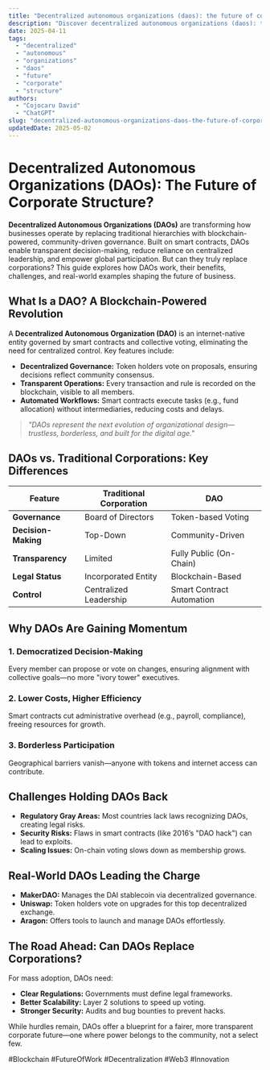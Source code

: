 ```yaml
---
title: "Decentralized autonomous organizations (daos): the future of corporate structure"
description: "Discover decentralized autonomous organizations (daos): the future of corporate structure with this in-depth guide, providing actionable insights and practical tips to boost your knowledge and results."
date: 2025-04-11
tags:
  - "decentralized"
  - "autonomous"
  - "organizations"
  - "daos"
  - "future"
  - "corporate"
  - "structure"
authors:
  - "Cojocaru David"
  - "ChatGPT"
slug: "decentralized-autonomous-organizations-daos-the-future-of-corporate-structure"
updatedDate: 2025-05-02
---
```


# Decentralized Autonomous Organizations (DAOs): The Future of Corporate Structure?  

**Decentralized Autonomous Organizations (DAOs)** are transforming how businesses operate by replacing traditional hierarchies with blockchain-powered, community-driven governance. Built on smart contracts, DAOs enable transparent decision-making, reduce reliance on centralized leadership, and empower global participation. But can they truly replace corporations? This guide explores how DAOs work, their benefits, challenges, and real-world examples shaping the future of business.  

## What Is a DAO? A Blockchain-Powered Revolution  

A **Decentralized Autonomous Organization (DAO)** is an internet-native entity governed by smart contracts and collective voting, eliminating the need for centralized control. Key features include:  

- **Decentralized Governance:** Token holders vote on proposals, ensuring decisions reflect community consensus.  
- **Transparent Operations:** Every transaction and rule is recorded on the blockchain, visible to all members.  
- **Automated Workflows:** Smart contracts execute tasks (e.g., fund allocation) without intermediaries, reducing costs and delays.  

> *"DAOs represent the next evolution of organizational design—trustless, borderless, and built for the digital age."*  

## DAOs vs. Traditional Corporations: Key Differences  

| Feature             | Traditional Corporation | DAO                           |  
| ------------------- | ----------------------- | ----------------------------- |  
| **Governance**       | Board of Directors      | Token-based Voting            |  
| **Decision-Making**  | Top-Down                | Community-Driven              |  
| **Transparency**     | Limited                 | Fully Public (On-Chain)       |  
| **Legal Status**     | Incorporated Entity     | Blockchain-Based              |  
| **Control**          | Centralized Leadership  | Smart Contract Automation     |  

## Why DAOs Are Gaining Momentum  

### 1. Democratized Decision-Making  
Every member can propose or vote on changes, ensuring alignment with collective goals—no more "ivory tower" executives.  

### 2. Lower Costs, Higher Efficiency  
Smart contracts cut administrative overhead (e.g., payroll, compliance), freeing resources for growth.  

### 3. Borderless Participation  
Geographical barriers vanish—anyone with tokens and internet access can contribute.  

## Challenges Holding DAOs Back  

- **Regulatory Gray Areas:** Most countries lack laws recognizing DAOs, creating legal risks.  
- **Security Risks:** Flaws in smart contracts (like 2016’s "DAO hack") can lead to exploits.  
- **Scaling Issues:** On-chain voting slows down as membership grows.  

## Real-World DAOs Leading the Charge  

- **MakerDAO:** Manages the DAI stablecoin via decentralized governance.  
- **Uniswap:** Token holders vote on upgrades for this top decentralized exchange.  
- **Aragon:** Offers tools to launch and manage DAOs effortlessly.  

## The Road Ahead: Can DAOs Replace Corporations?  

For mass adoption, DAOs need:  
- **Clear Regulations:** Governments must define legal frameworks.  
- **Better Scalability:** Layer 2 solutions to speed up voting.  
- **Stronger Security:** Audits and bug bounties to prevent hacks.  

While hurdles remain, DAOs offer a blueprint for a fairer, more transparent corporate future—one where power belongs to the community, not a select few.  

#Blockchain #FutureOfWork #Decentralization #Web3 #Innovation
